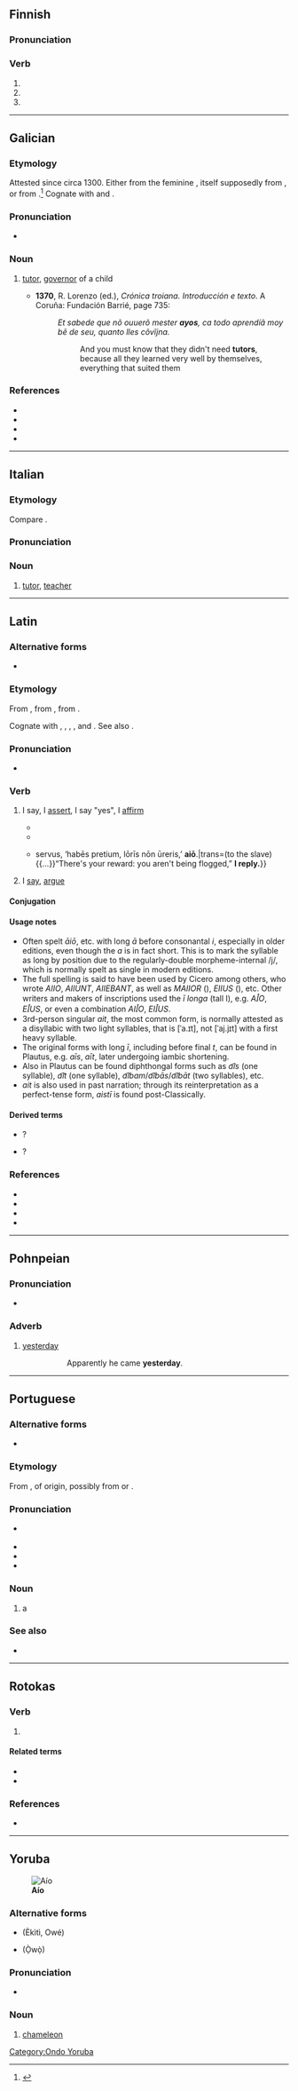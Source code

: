 {{also|AIO|-aio|aîó}}
==Finnish==

===Pronunciation===
{{fi-p|*}}

===Verb===
{{head|fi|verb form}}

# {{fi-verb form of|tm=pres|c=1|aikoa}}
# {{fi-verb form of|pn=2s|tm=impr|aikoa}}
# {{fi-verb form of|pn=2s|tm=impr|c=1|aikoa}}

----

==Galician==

===Etymology===
Attested since circa 1300. Either from the feminine {{m|gl|aia}}, itself supposedly from {{inh|gl|la|avia|t=grandmother}}, or from {{der|gl|got|*𐌷𐌰𐌲𐌾𐌰||protector}}.<ref>{{R:es:DCECH|ayo}}</ref> Cognate with {{cog|pt|aio}} and {{cog|es|ayo}}.

===Pronunciation===
* {{IPA|gl|[ˈajʊ]}}

===Noun===
{{gl-noun|m|f=aia}}

# {{lb|gl|historical}} [[tutor]], [[governor]] of a child
#* '''1370''', R. Lorenzo (ed.), ''Crónica troiana. Introducción e texto''. A Coruña: Fundación Barrié, page 735:
#*: ''Et sabede que nõ ouuerõ mester '''ayos''', ca todo aprendíã moy bẽ de seu, quanto lles cõvĩjna.''
#*:: And you must know that they didn't need '''tutors''', because all they learned very well by themselves, everything that suited them
#: {{syn|gl|titor}}

===References===
* {{R:DDGM|ayo}}
* {{R:gl:CX|ayo}}
* {{R:gl:DDLG}}
* {{R:gl:TILG}}
<references/>

----

==Italian==

===Etymology===
Compare {{cog|scn|aju}}.

===Pronunciation===
{{it-pr|àio}}

===Noun===
{{it-noun|m|ai|f=aia}}

# {{lb|it|literary}} [[tutor]], [[teacher]]

{{C|it|Occupations}}

----

==Latin==

===Alternative forms===
* {{alter|la|ajō|aiiō|aijō||orthographic}}

===Etymology===
{{root|la|ine-pro|*h₁eǵ-}}
From {{inh|la|itc-pro|*agjō}}, from {{inh|la|ine-pro||*h₁ǵyéti}}, from {{inh|la|ine-pro|*h₁eǵ-||to say}}.

Cognate with {{m|la|adā̆gium}}, {{m|la|prōdigium}}, {{cog|grc|ἠμί||to say}}, {{cog|xcl|ասեմ||to say}}, and {{cog|ine-toc-pro|*āks-||to announce, proclaim, instruct}}. See also {{m|la|negō}}.

===Pronunciation===
* {{la-IPA|aiō}}

===Verb===
{{la-verb|irreg|aiō}}

# I say, I [[assert]], I say "yes", I [[affirm]] {{gl|also in reply}}
#: {{syn|la|affirmō|firmō|contendō|arguō|fīgō}}
#: {{ant|la|negō|recūsō|abnuō}}
#* {{Q|la|date=1826|author=[[w:Stanislaus Julien|Stanislaus Julien]]|ref=translating [[w:Mencius|Mencius]] as [https://books.google.co.uk/books?id=_qpp_gwHlfEC&printsec=frontcover ''Meng Tseu''], [https://books.google.co.uk/books?id=_qpp_gwHlfEC&pg=PA46 p. 46]|quote=Cōnfūcius '''aiēbat'''...|trans=Confucius '''said'''...}}
#* {{Q|la|Ovid|Amores|3|7|77|quote=‘Quid mē lūdis?’, '''ait''', ‘Quis tē, male sāne, iubēbat...?|trans=“Are you making fun of me?“, '''she says''', “Are you stupid? Who asked you to...?“}}
#* {{Q|la|Horace|Epistulae|1|16|quote={{...}}servus, ‘habēs pretium, lōrīs nōn ūreris,’ '''aiō'''.|trans=(to the slave){{...}}“There's your reward: you aren't being flogged,” '''I reply.'''}}
# I [[say]], [[argue]]
#: {{syn|la|inquam|dīcō|effor|ōrō|alloquor|loquor|for}}

====Conjugation====
{{la-conj|irreg|aiō}}

====Usage notes====
* Often spelt ''āiō'', etc. with long ''ā'' before consonantal ''i'', especially in older editions, even though the ''a'' is in fact short. This is to mark the syllable as long by position due to the regularly-double morpheme-internal /j/, which is normally spelt as single in modern editions.
* The full spelling is said to have been used by Cicero among others, who wrote ''AIIO'', ''AIIUNT'', ''AIIEBANT'', as well as ''MAIIOR'' ({{m|la|maior}}), ''EIIUS'' ({{m|la|eius}}), etc. Other writers and makers of inscriptions used the ''ī longa'' (tall I), e.g. ''AꟾO'', ''EꟾUS'', or even a combination ''AIꟾO'', ''EIꟾUS''.
* 3rd-person singular ''ait'', the most common form, is normally attested as a disyllabic with two light syllables, that is [ˈa.ɪt], not [ˈaj.jɪt] with a first heavy syllable.
* The original forms with long ''ī'', including before final ''t'', can be found in Plautus, e.g. ''aīs'', ''aīt'', later undergoing iambic shortening.
* Also in Plautus can be found diphthongal forms such as ''a͡is'' (one syllable), ''a͡it'' (one syllable), ''a͡ibam''/''a͡ibās''/''a͡ibāt'' (two syllables), etc.
* ''ait'' is also used in past narration; through its reinterpretation as a perfect-tense form, ''aistī'' is found post-Classically.

====Derived terms====
* {{l|la|ain' tū}}? {{q|for "aisne tū?"}}
* {{l|la|quid ais}}?

===References===
* {{R:L&S}}
* {{R:Elementary Lewis}}
* {{R:Gaffiot}}
* {{R:M&A}}

----

==Pohnpeian==

===Pronunciation===
* {{IPA|pon|/ɐijo/}}

===Adverb===
{{head|pon|adverb}}

# [[yesterday]]
#: {{lang|pon|Likamwete e kohdo '''aio'''.}}
#:: Apparently he came '''yesterday'''.

----

==Portuguese==

===Alternative forms===
* {{alt|pt|ayo||obsolete}}

===Etymology===
From {{m|pt|aia||hired tutoress}}, of {{unk|pt|title=uncertain}} origin, possibly from {{der|pt|la|avia||grandmother}} or {{der|pt|got|𐌷𐌰𐌲𐌾𐌰||protector}}.

===Pronunciation===
{{pt-IPA}}
* {{a|South Brazil}} {{IPA|pt|/ˈaj.o/|qual1=South Brazil}}
* {{homophones|pt|alho|q1=Caipira Brazilian}}
* {{rhymes|pt|aju|s=2}}
* {{hyph|pt|ai|o}}

===Noun===
{{pt-noun|m|f=aia}}

# a {{l|en|hire|hired}} {{l|en|tutor}}

===See also===
* {{l|pt|tutor}}

----

==Rotokas==

===Verb===
{{head|roo|verb}}

# {{l|en|eat}}

====Related terms====
* {{l|roo|aioa}}
* {{l|roo|aiopie}}

===References===
* {{R:Firchow et al. 1973|page=3}}

----

==Yoruba==
[[File:Flap-necked chameleon chamaeleo dilepis.jpg|thumb|'''Aío''']]

===Alternative forms===
* {{alter|yo|aríro}} (Èkìtì, Owé)
* {{alter|yo|aíro}} (Ọ̀wọ̀)

===Pronunciation===
* {{yo-IPA|aío}}

===Noun===
{{yo-noun|aío}}

# {{lb|yo|Oǹdó}} [[chameleon]]
#: {{syn|yo|ọ̀gà|agẹmọ|lágẹma|alágẹmọ}}

[[Category:Ondo Yoruba]]
{{C|yo|Reptiles|Animals}}